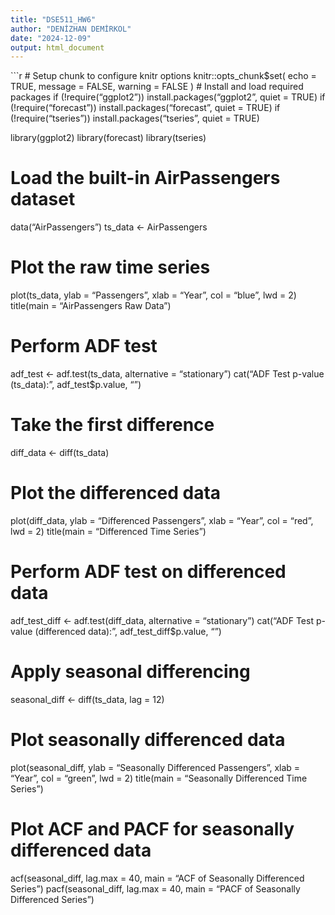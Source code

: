 ---
title: "DSE511_HW6"
author: "DENİZHAN DEMİRKOL"
date: "2024-12-09"
output: html_document
---


```{r setup, include=TRUE}
# Setup chunk to configure knitr options
knitr::opts_chunk$set(
	echo = TRUE,
	message = FALSE,
	warning = FALSE
)
# Install and load required packages
if (!require("ggplot2")) install.packages("ggplot2", quiet = TRUE)
if (!require("forecast")) install.packages("forecast", quiet = TRUE)
if (!require("tseries")) install.packages("tseries", quiet = TRUE)

library(ggplot2)
library(forecast)
library(tseries)

# Load the built-in AirPassengers dataset
data("AirPassengers")
ts_data <- AirPassengers

# Plot the raw time series
plot(ts_data, ylab = "Passengers", xlab = "Year", col = "blue", lwd = 2)
title(main = "AirPassengers Raw Data")

# Perform ADF test
adf_test <- adf.test(ts_data, alternative = "stationary")
cat("ADF Test p-value (ts_data):", adf_test$p.value, "\n")

# Take the first difference
diff_data <- diff(ts_data)

# Plot the differenced data
plot(diff_data, ylab = "Differenced Passengers", xlab = "Year", col = "red", lwd = 2)
title(main = "Differenced Time Series")

# Perform ADF test on differenced data
adf_test_diff <- adf.test(diff_data, alternative = "stationary")
cat("ADF Test p-value (differenced data):", adf_test_diff$p.value, "\n")

# Apply seasonal differencing
seasonal_diff <- diff(ts_data, lag = 12)

# Plot seasonally differenced data
plot(seasonal_diff, ylab = "Seasonally Differenced Passengers", xlab = "Year", col = "green", lwd = 2)
title(main = "Seasonally Differenced Time Series")

# Plot ACF and PACF for seasonally differenced data
acf(seasonal_diff, lag.max = 40, main = "ACF of Seasonally Differenced Series")
pacf(seasonal_diff, lag.max = 40, main = "PACF of Seasonally Differenced Series")
